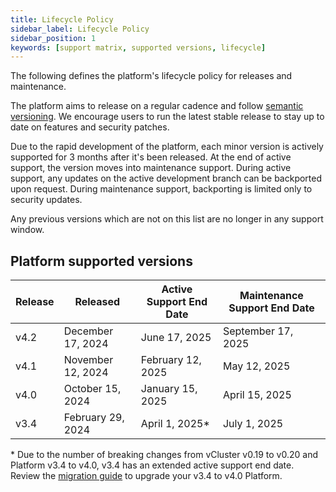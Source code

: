 ```yaml
---
title: Lifecycle Policy
sidebar_label: Lifecycle Policy
sidebar_position: 1
keywords: [support matrix, supported versions, lifecycle]
---
```



The following defines the platform's lifecycle policy for releases and maintenance.

The platform aims to release on a regular cadence and follow [semantic versioning](https://semver.org/). We encourage users to run the latest stable release
to stay up to date on features and security patches.

Due to the rapid development of the platform, each minor version is actively supported for 3 months after it's been released. At the end of active support, the version moves into maintenance support. During active support, any updates on the active development branch can
be backported upon request. During maintenance support, backporting is limited only to security updates.

Any previous versions which are not on this list are no longer in any support window.

## Platform supported versions

| Release | Released | Active Support End Date | Maintenance Support End Date |
|---|---|---|---|
| v4.2 | December 17, 2024 | June 17, 2025 | September 17, 2025 |
| v4.1 | November 12, 2024 | February 12, 2025 | May 12, 2025 |
| v4.0 | October 15, 2024 | January 15, 2025 | April 15, 2025 |
| v3.4| February 29, 2024 | April 1, 2025* | July 1, 2025 |

\* Due to the number of breaking changes from vCluster v0.19 to v0.20 and Platform v3.4 to v4.0, v3.4 has an extended active support end date. Review the [migration guide](../../reference/migrations/4-0-migration.mdx) to upgrade your v3.4 to v4.0 Platform.

<SupportTerminology />
